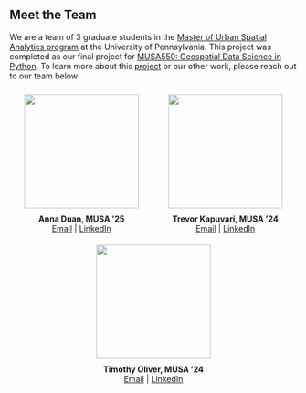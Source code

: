 Meet the Team
-------------

We are a team of 3 graduate students in the [Master of Urban Spatial Analytics program](https://www.design.upenn.edu/musa/about) at the University of Pennsylvania. This project was completed as our final project for [MUSA550: Geospatial Data Science in Python](https://musa-550-fall-2023.github.io/). To learn more about this [project](https://github.com/LuckyLaharlTim/MUSA_5500_Final) or our other work, please reach out to our team below:

<div style="display: flex; justify-content: space-around; align-items: flex-start; flex-wrap: wrap; text-align: center;">

<div style="margin: 10px; width: 200px;">
  <img src="../images/AD.png" width="200px" style="margin-bottom: 10px;">
  <div><strong>Anna Duan, MUSA '25</strong></div>
  <div><a href="mailto:annaduan@sas.upenn.edu">Email</a> | <a href="https://www.linkedin.com/in/annaduan/">LinkedIn</a></div>
</div>

<div style="margin: 10px; width: 200px;">
  <img src="../images/TK.jpg" width="200px" style="margin-bottom: 10px;">
  <div><strong>Trevor Kapuvari, MUSA '24</strong></div>
  <div><a href="mailto:kapuvarit@gmail.com">Email</a> | <a href="https://www.linkedin.com/in/trevor-kapuvari/">LinkedIn</a></div>
</div>

<div style="margin: 10px; width: 200px;">
  <img src="../images/TO.jpg" width="200px" style="margin-bottom: 10px;">
  <div><strong>Timothy Oliver, MUSA '24</strong></div>
  <div><a href="mailto:timoliver200@gmail.com">Email</a> | <a href="https://www.linkedin.com/in/timoliver200/">LinkedIn</a></div>
</div>

</div>
